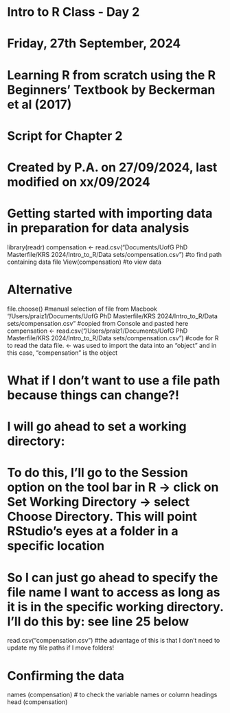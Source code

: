 ###############################################################################
# Intro to R Class - Day 2 #
# Friday, 27th September, 2024#
###############################################################################
# Learning R from scratch using the R Beginners' Textbook by Beckerman et al (2017) #
# Script for Chapter 2 #
###############################################################################
# Created by P.A. on 27/09/2024, last modified on xx/09/2024 #
###############################################################################

# Getting started with importing data in preparation for data analysis
library(readr)
compensation <- read.csv("Documents/UofG PhD Masterfile/KRS 2024/Intro_to_R/Data sets/compensation.csv") #to find path containing data file
View(compensation) #to view data


# Alternative
file.choose() #manual selection of file from Macbook
"/Users/praiz1/Documents/UofG PhD Masterfile/KRS 2024/Intro_to_R/Data sets/compensation.csv" #copied from Console and pasted here
compensation <- read.csv("/Users/praiz1/Documents/UofG PhD Masterfile/KRS 2024/Intro_to_R/Data sets/compensation.csv") #code for R to read the data file. <- was used to import the data into an "object" and in this case, "compensation" is the object

# What if I don't want to use a file path because things can change?!
# I will go ahead to set a working directory: 
# To do this, I'll go to the Session option on the tool bar in R -> click on Set Working Directory -> select Choose Directory. This will point RStudio's eyes at a folder in a specific location
# So I can just go ahead to specify the file name I want to access as long as it is in the specific working directory. I'll do this by: see line 25 below 
read.csv("compensation.csv") #the advantage of this is that I don't need to update my file paths if I move folders!

# Confirming the data
names (compensation) # to check the variable names or column headings
head (compensation)




